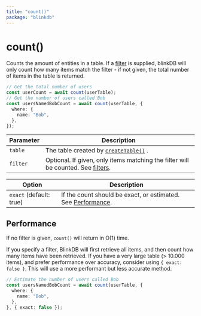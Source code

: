 ```yaml
---
title: "count()"
package: "blinkdb"
---
```


# count()

Counts the amount of entities in a table. If a [filter](/docs/filters) is supplied, blinkDB will
only count how many items match the filter - if not given, the total number of items in the table
is returned.

```ts
// Get the total number of users
const userCount = await count(userTable);
// Get the number of users called Bob
const usersNamedBobCount = await count(userTable, {
  where: {
    name: "Bob",
  },
});
```

| Parameter | Description                                                                                       |
| --------- | ------------------------------------------------------------------------------------------------- |
| `table`   | The table created by [`createTable()`](/docs/reference/createtable) .                             |
| `filter`  | Optional. If given, only items matching the filter will be counted. See [filters](/docs/filters). |

| Option                  | Description                                                                  |
| ----------------------- | ---------------------------------------------------------------------------- |
| `exact` (default: true) | If the count should be exact, or estimated. See [Performance](#performance). |

## Performance

If no filter is given, `count()` will return in O(1) time.

If you specify a filter, BlinkDB will first retrieve all items, and then count how many items have been retrieved.
If you have a very large table (> 10.000 items), and prefer performance over accuracy, consider using `{ exact: false }`. This
will use a more performant but less accurate method.

```ts
// Estimate the number of users called Bob
const usersNamedBobCount = await count(userTable, {
  where: {
    name: "Bob",
  },
}, { exact: false });
```